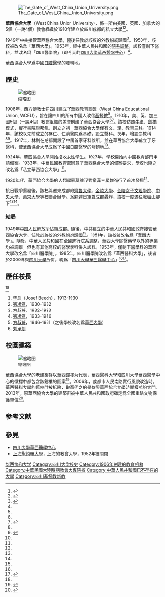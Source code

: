 {{University
|name=         華西協合大學<br>West China Union University
|established= 1906年
| closed = 1950年/1953年
|city=         [[成都市|成都市]]
|country=      [[中国|中国]]
|image=        [[File:The_Seal_of_West_China_Union_University.jpg|200px]]
|caption=華西協合大學校徽
|motto=        
|type=        私立大學
|president=    
|head_label=   
|head =        
|faculty =     
|province=     [[四川省|四川省]]
|campus=       
|area=         
|location=     [[成都|成都]]華西壩<br>今{{PRC}}[[四川省|四川省]][[成都市|成都市]]人民南路
|affiliations= 
|colors=      
|logo =
}}
[[File:The_Gate_of_West_China_Union_University.png|thumb]]

'''華西協合大學'''（West China Union University），係一所由美國、英國、加拿大的5個（一說4個）教會組織於1910年建立於四川成都的私立大學<ref name=DC>{{cite web|url=http://chronicles.dickinson.edu/studentwork/engage/china/wcuu.htm|title=West China Union University|author=Dickinson College|access-date=2015-12-30|archive-date=2018-01-12|archive-url=https://web.archive.org/web/20180112203355/http://chronicles.dickinson.edu/studentwork/engage/china/wcuu.htm|dead-url=no}}</ref><ref name=SCM>{{cite web|url=http://wcums.scu.edu.cn/about.asp|title=華西簡介|publisher=四川華西醫學中心|deadurl=yes|archiveurl=https://web.archive.org/web/20160304234025/http://wcums.scu.edu.cn/about.asp|archivedate=2016-03-04}}</ref>。

1949年[[中共|中共]]接管華西協合大學，隨後任教於該校的外教紛紛歸國<ref name=SCU1>{{cite web|url=http://cc.scu.edu.cn/G2S/Template/View.aspx?courseType=1&courseId=1879&topMenuId=164955&menuType=1&action=view&type=&name=&linkpageID=166835|title=我的大學|author=罗义蕴|publisher=四川大學|access-date=2015-12-30|archive-date=2019-06-10|archive-url=https://web.archive.org/web/20190610082330/http://cc.scu.edu.cn/G2S/Template/View.aspx?courseType=1&courseId=1879&topMenuId=164955&menuType=1&action=view&type=&name=&linkpageID=166835|dead-url=no}}</ref>。1950年，該校被改名爲「華西大學」。1953年，經中華人民共和國的[[院系調整|院系調整]]，該校僅剩下醫科，並改名爲「四川醫學院」（即今天的[[四川大學華西醫學中心|四川大學華西醫學中心]]）<ref name=SCU1/>。

華西協合大學爲中國[[口腔醫學|口腔醫學]]的發軔地。

==歷史==
[[File:Fred_Rowntree07.jpg|缩略图]]

1906年，西方傳教士在四川建立了華西教育聯盟（West China Educational Union, WCEU），旨在讓四川的所有中國人改信[[基督教|基督教]]<ref name=DC/>。1910年，美、英、加三國5個（一說4個）教會組織的差會創建了華西協合大學<ref name=SCM/><ref name=vic>{{cite web|url=http://library.vicu.utoronto.ca/exhibitions/vic_in_china/sections/mission_work_education/west_china_union_university.html|title=West China Union University|accessdate=2016-01-10|publisher=Vic U|archive-date=2016-03-04|archive-url=https://web.archive.org/web/20160304023328/http://library.vicu.utoronto.ca/exhibitions/vic_in_china/sections/mission_work_education/west_china_union_university.html|dead-url=no}}</ref>。該校仿照[[牛津大学|牛津]]、[[剑桥大学|劍橋]]模式，實行[[書院聯邦制|書院聯邦制]]。創立之初，華西協合大學僅有文、理、教育三科。1914年，該校以先前成立的存仁、仁濟醫院爲基礎，設立醫科。次年，增設宗教科<ref name=WCH/><ref name=SCU2>{{cite web|url=http://ulib.iupui.edu/wmicproject/sites/default/files/Guide%20to%20Huaxi%20Archives%20at%20Sichuan%20University.pdf|title=四川大学档案馆 馆藏华西协合大学档案指南|publisher=四川大學|accessdate=2016-01-10|language=zh-hans|archive-date=2017-10-31|archive-url=https://web.archive.org/web/20171031011233/http://ulib.iupui.edu/wmicproject/sites/default/files/Guide%20to%20Huaxi%20Archives%20at%20Sichuan%20University.pdf|dead-url=no}}</ref>。1917年，林則在成都開設了中國首家牙科診所，並在華西協合大學成立了牙醫科，使華西協合大學成爲了中國口腔醫學的發軔地<ref name=SCU2/>。

1924年，華西協合大學開始招收女性學生。1927年，學校開始向中國教育部門申請備案。1933年，中華民國教育部同意了華西協合大學的備案要求，學校也隨之改名爲「私立華西協合大學」<ref name=SCU2/>。

1930年代，華西協合大學的人類學家[[葛维汉|葛维汉]]對[[廣漢|廣漢]][[三星堆|三星堆]]進行了首次發掘<ref name=SCU2/>。

抗日戰爭爆發後，該校與遷來成都的[[齊魯大學|齊魯大學]]、[[金陵大學|金陵大學]]、[[金陵女子文理學院|金陵女子文理學院]]、[[國立中央大學_(南京)|中央大學]]、[[燕京大學|燕京大學]]等校聯合辦學。爲躲避日軍對成都轟炸，該校一度遷往[[峨嵋山|峨嵋山]]腳下<ref name=SCU2/><ref name=vic/>。

===結局===
1949年[[中国人民解放军|中国人民解放军]]佔領成都。隨後，中共建立的中華人民共和國政府接管華西協合大學，任教於該校的外教紛紛歸國<ref name=SCU1/>。1951年，該校被改名爲「華西大學」。隨後，中華人民共和國在全國進行[[院系調整|院系調整]]，華西大學除醫藥學以外的專業均被調離，但也有其他高校的醫學學科併入該校。1953年，僅剩下醫學科的華西大學改名爲「四川醫學院」。1985年，四川醫學院改名爲「華西醫科大學」，後者於2000年與[[四川大學|四川大學]]合併，現爲「[[四川大學華西醫學中心|四川大學華西醫學中心]]」<ref name=SCM/><ref name=WCH>{{cite web |url=http://eng.cd120.com/a/aboutus/ |title=about us |publisher=West China Hospital, Sichuan University |accessdate=2015-12-30 |deadurl=yes |archiveurl=https://web.archive.org/web/20131027030841/http://eng.cd120.com/a/aboutus/ |archivedate=2013-10-27 }}</ref>。

== 歷任校長 ==
<ref name="SCU2" />
# [[毕启|毕启]]（Josef Beech），1913-1930
# [[張凌高|張凌高]]，1930-1932
# [[方叔軒|方叔軒]]，1932-1933
# [[張凌高|張凌高]]，1933-1946
# [[方叔軒|方叔軒]]，1946-1951（之後學校改名爲[[華西大學|華西大學]]）
# [[刘承钊|刘承钊]]

==校園建築==
[[File:Scuhuaxi.jpg|缩略图]]

華西協合大學的老建築群以華西鐘樓为代表，華西醫科大學和四川大學華西醫學中心的徽標中都包含該鐘樓的圖案<ref name="四川大学">{{cite web|url=http://wcums.scu.edu.cn/about_a.asp|title=历史沿革|publisher=四川大学华西医学中心|accessdate=2016-01-10|deadurl=yes|archiveurl=https://web.archive.org/web/20160305203809/http://wcums.scu.edu.cn/about_a.asp|archivedate=2016-03-05}}</ref>。2006年，成都市人民南路實行風貌改造時，華西醫科大學的舊校門被拆除，取而代之的是仿照華西協合大學時期樣式的大門。2013年，原華西協合大學的建築群被中華人民共和國政府確定爲全國重點文物保護單位<ref>{{cite web|url=http://www.wccdaily.com.cn/shtml/hxdsb/20130510/96729.shtml|title=春熙路下埋着千年遗址 川大9建筑成全国重点文物|publisher=華西都市報|accessdate=2016-01-10|deadurl=yes|archiveurl=https://web.archive.org/web/20160304185556/http://www.wccdaily.com.cn/shtml/hxdsb/20130510/96729.shtml|archivedate=2016-03-04}}</ref>。

== 参考文献 ==
{{Reflist|30em}}

== 參見 ==
{{Portal box|大学|四川}}
* [[四川大學華西醫學中心|四川大學華西醫學中心]]
* [[聖約翰大學_(上海)|上海聖約翰大學]]，上海的教會大學，1952年被關閉

{{中国教会大学}}
{{四川大學}}
{{中華民國大陸時期大專院校}}
{{Authority control}}

[[Category:华西协和大学|]]
[[Category:四川大学校史|Category:四川大学校史]]
[[Category:1906年创建的教育机构|Category:1906年创建的教育机构]]
[[Category:中華民國大陸時期教會大專院校|Category:中華民國大陸時期教會大專院校]]
[[Category:中華人民共和國已不存在的大學|Category:中華人民共和國已不存在的大學]]
[[Category:四川基督教新教|Category:四川基督教新教]]